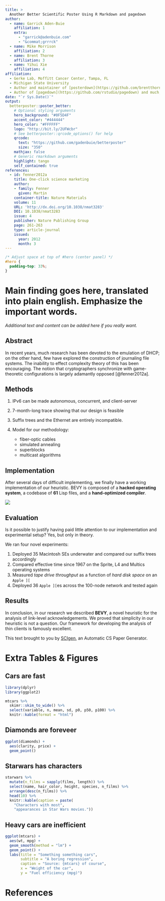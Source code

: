 ```yaml
---
title: >
  Another Better Scientific Poster Using R Markdown and pagedown
author:
  - name: Garrick Aden-Buie
    affiliation: 1
    extra:
      - "garrick@adenbuie.com"
      - "&commat;grrrck"
  - name: Mike Morrison
    affiliation: 2
  - name: Brent Thorne
    affiliation: 3
  - name: Yihui Xie
    affiliation: 4
affiliation:
  - Gerke Lab, Moffitt Cancer Center, Tampa, FL
  - Michigan State University
  - Author and maintainer of [posterdown](https://github.com/brentthorne/posterdown)
  - Author of [pagedown](https://github.com/rstudio/pagedown) and much, much more!
date: "`r Sys.Date()`"
output:
  betterposter::poster_better:
    # Optional styling arguments
    hero_background: "#0F5D4F"
    accent_color: "#444444"
    hero_color: "#FFFFFF"
    logo: "http://bit.ly/2UFWcbr"
    # See betterposter::qrcode_options() for help
    qrcode:
      text: "https://github.com/gadenbuie/betterposter"
      size: "350"
    mathjax: false
    # Generic rmarkdown arguments
    highlight: tango
    self_contained: true
references:
  - id: fenner2012a
    title: One-click science marketing
    author:
    - family: Fenner
      given: Martin
    container-title: Nature Materials
    volume: 11
    URL: 'http://dx.doi.org/10.1038/nmat3283'
    DOI: 10.1038/nmat3283
    issue: 4
    publisher: Nature Publishing Group
    page: 261-263
    type: article-journal
    issued:
      year: 2012
      month: 3
---
```


```css
/* Adjust space at top of #hero (center panel) */
#hero {
  padding-top: 33%;
}
```


<div id="hero">
<!--
  Center Column of Poster

  * The main text goes in <h1> (single #) header.
  * You can add additional text if desired.
-->

# **Main finding** goes here, translated into **plain english**. **Emphasize** the important words.

*Additional text and content can be added here if you really want.*


</div>



<div id="left-bar">
<!-- Text in the left bar, title and authors added automatically -->

## Abstract

In recent years, much research has been devoted to the emulation of DHCP; on the other hand, few have explored the construction of journaling file systems.
The inability to effect complexity theory of this has been encouraging. The notion that cryptographers synchronize with game-theoretic configurations is largely adamantly opposed [@fenner2012a].


## Methods

1. IPv6 can be made autonomous, concurrent, and client-server

2. 7-month-long trace showing that our design is feasible

3. Suffix trees and the Ethernet are entirely incompatible.

4. Model for our methodology:
    - fiber-optic cables
    - simulated annealing
    - superblocks
    - multicast algorithms

## Implementation

After several days of difficult implementing, we finally have a working implementation of our heuristic.
BEVY is composed of a **hacked operating system**, a codebase of **61** Lisp files, and a **hand-optimized compiler**.

![](https://upload.wikimedia.org/wikipedia/commons/f/fa/Conventional_ETL_Diagram.jpg)

## Evaluation

Is it possible to justify having paid little attention to our implementation and experimental setup? 
Yes, but only in theory. 

We ran four novel experiments: 

1. Deployed 35 Macintosh SEs underwater and compared our suffix trees accordingly
2. Compared effective time since 1967 on the Sprite, L4 and Multics operating systems
3. Measured _tape drive throughput_ as a function of _hard disk space_ on an `Apple ][`
4. Deployed 36 `Apple ][`es across the 100-node network and tested again

## Results

In conclusion, in our research we described **BEVY**, a novel heuristic for the analysis of link-level acknowledgements. 
We proved that simplicity in our heuristic is not a question. 
Our framework for developing the analysis of thin clients is famously excellent.

This text brought to you by [SCIgen](https://pdos.csail.mit.edu/archive/scigen/), an Automatic CS Paper Generator.

</div>



<div id="right-bar">
<!-- Right bar -->

# Extra Tables & Figures

## Cars are fast

```r
library(dplyr)
library(ggplot2)

mtcars %>%
  skimr::skim_to_wide() %>%
  select(variable, n, mean, sd, p0, p50, p100) %>%
  knitr::kable(format = "html")
```

## Diamonds are foreveer

```r
ggplot(diamonds) +
  aes(clarity, price) +
  geom_point()
```

## Starwars has characters

```r
starwars %>%
  mutate(n_films = sapply(films, length)) %>%
  select(name, hair_color, height, species, n_films) %>%
  arrange(desc(n_films)) %>%
  head(10) %>%
  knitr::kable(caption = paste(
    "Characters with most",
    "appearances in Star Wars movies."))
```

## Heavy cars are inefficient

```r
ggplot(mtcars) +
  aes(wt, mpg) +
  geom_smooth(method = "lm") +
  geom_point() +
  labs(title = "Something something cars",
       subtitle = "A boring regression",
       caption = "Source: {mtcars} of course",
       x = "Weight of the car",
       y = "Fuel efficiency (mpg)")
```

</div>

# References
